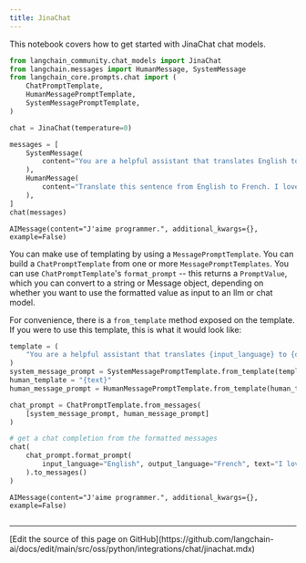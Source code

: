 ```yaml
---
title: JinaChat
---
```


This notebook covers how to get started with JinaChat chat models.

```python
from langchain_community.chat_models import JinaChat
from langchain.messages import HumanMessage, SystemMessage
from langchain_core.prompts.chat import (
    ChatPromptTemplate,
    HumanMessagePromptTemplate,
    SystemMessagePromptTemplate,
)
```

```python
chat = JinaChat(temperature=0)
```

```python
messages = [
    SystemMessage(
        content="You are a helpful assistant that translates English to French."
    ),
    HumanMessage(
        content="Translate this sentence from English to French. I love programming."
    ),
]
chat(messages)
```

```output
AIMessage(content="J'aime programmer.", additional_kwargs={}, example=False)
```

You can make use of templating by using a `MessagePromptTemplate`. You can build a `ChatPromptTemplate` from one or more `MessagePromptTemplates`. You can use `ChatPromptTemplate`'s `format_prompt` -- this returns a `PromptValue`, which you can convert to a string or Message object, depending on whether you want to use the formatted value as input to an llm or chat model.

For convenience, there is a `from_template` method exposed on the template. If you were to use this template, this is what it would look like:

```python
template = (
    "You are a helpful assistant that translates {input_language} to {output_language}."
)
system_message_prompt = SystemMessagePromptTemplate.from_template(template)
human_template = "{text}"
human_message_prompt = HumanMessagePromptTemplate.from_template(human_template)
```

```python
chat_prompt = ChatPromptTemplate.from_messages(
    [system_message_prompt, human_message_prompt]
)

# get a chat completion from the formatted messages
chat(
    chat_prompt.format_prompt(
        input_language="English", output_language="French", text="I love programming."
    ).to_messages()
)
```

```output
AIMessage(content="J'aime programmer.", additional_kwargs={}, example=False)
```

```python

```

---

<Callout icon="pen-to-square" iconType="regular">
  [Edit the source of this page on GitHub](https://github.com/langchain-ai/docs/edit/main/src/oss/python/integrations/chat/jinachat.mdx)
</Callout>
